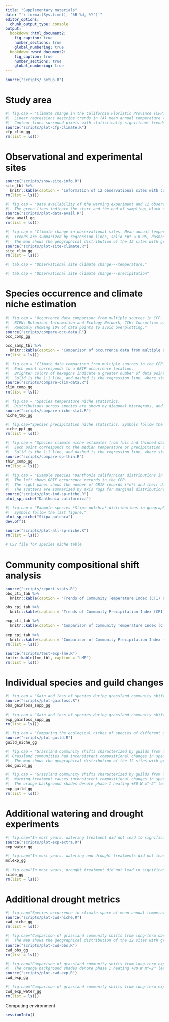 ```yaml
---
title: "Supplementary materials"
date: "`r format(Sys.time(), '%B %d, %Y')`"
editor_options: 
  chunk_output_type: console
output:
  bookdown::html_document2: 
    fig_caption: true
    number_sections: true
    global_numbering: true
  bookdown::word_document2: 
    fig_caption: true
    number_sections: true
    global_numbering: true
---
```


```r
source("scripts/_setup.R")
```

# Study area

```r
#| fig.cap = "Climate change in the California Floristic Province (CFP).
#|  Linear regressions describe trends in (A) mean annual temperature (°C yr^−1^) and (B) total annual precipitation (mm yr^−1^) over the years, from 1980 to 2019, in 30 arc sec (~1 km) resolution, estimated from the CHELSA time series data.
#|  Contour lines surround pixels with statistically significant trends (*t*-test, *p* ≤ 0.05)."
source("scripts/plot-cfp-climate.R")
cfp_clim_gg
rm(list = ls())
```

# Observational and experimental sites

```r
source("scripts/show-site-info.R")
site_tbl %>% 
  knitr::kable(caption = "Information of 12 observational sites with corresponding labels to fig. X.")
rm(list = ls())
```

```r
#| fig.cap = "Data availability of the warming experiment and 12 observational sites.
#|  The green lines indicate the start and the end of sampling; black dots show in which years sampling was conducted."
source("scripts/plot-data-avail.R")
data_avail_gg
rm(list = ls())
```

```r
#| fig.cap = "Climate change in observational sites. Mean annual temperature (°C) and total annual precipitation (mm) are extracted from the CHELSA monthly time series from 1980 to 2019, highlighting the sampling periods in the observational periods.
#|  Trends are summarized by regression lines, solid *p* ≤ 0.05, dashed *p* > 0.05 (*t*-test).
#|  The map shows the geographical distribution of the 12 sites with grassland percent cover (green) from Sentinel-2 10 m land use/land cover time series data."
source("scripts/plot-site-climate.R")
site_clim_gg
rm(list = ls())
```

```r
#| tab.cap = "Observational site climate change---temperature."
```

```r
#| tab.cap = "Observational site climate change---precipitation"
```

# Species occurrence and climate niche estimation

```r
#| fig.cap = "Occurrence data comparison from multiple sources in CFP.
#|  BIEN: Botanical Information and Ecology Network, CCH: Consortium of California Herbaria, GBIF: Global Biodiversity Information Facility, iNat: iNaturalist.
#|  Randomly showing 10% of data points to avoid overplotting."
source("scripts/compare-occ-data.R")
occ_comp_gg
```

```r
occ_samp_tbl %>%
  knitr::kable(caption = "Comparison of occurrence data from multiple sources in the CFP. BIEN: Botanical Information and Ecology Network, CCH: Consortium of California Herbaria, GBIF: Global Biodiversity Information Facility, iNat: iNaturalist.")
rm(list = ls())
```

```r
#| fig.cap = "Climate data comparison from multiple sources in the CFP: CHELSA, PRISM, and TerraClimate.
#|  Each point corresponds to a GBIF occurrence location.
#|  Brighter colors of hexagons indicate a greater number of data points.
#|  Solid is the 1:1 line, and dashed is the regression line, where statistics (correlation coefficient *R* and *p*-value) are reported on the top left."
source("scripts/compare-clim-data.R")
clim_comp_gg
rm(list = ls())
```

```r
#| fig.cap = "Species temperature niche statistics.
#|  Distributions across species are shown by diagonal histograms, and pairwise correlations are visualized by lower-diagonal scatter plots and quantified by upper-diagonal correlation coefficients with *t*-tests (ns: *p* > 0.05, $*$: *p* ≤ 0.05, $**$: *p* ≤ 0.01, $***$: *p* ≤ 0.001)."
source("scripts/compare-niche-stat.R")
niche_tmp_gg
```

```r
#| fig.cap="Species precipitation niche statistics. Symbols follow the previous figure."
niche_ppt_gg
rm(list = ls())
```

```r
#| fig.cap = "Species climate niche estimates from full and thinned datasets.
#|  Each point corresponds to the median temperature or precipitation for a species.
#|  Solid is the 1:1 line, and dashed is the regression line, where statistics (correlation coefficient *R* and *p*-value) are reported on the top left."
source("scripts/compare-sp-thin.R")
thin_comp_gg
rm(list = ls())
```

```r
#| fig.cap = "Example species *Danthonia californica* distributions in geographical space and climate space.
#|  The left shows GBIF occurrence records in the CFP.
#|  The right panel shows the number of GBIF records (*n*) and their distribution in reference to mean annual temperature and precipitation from CHELSA data.
#|  The scatters are summarized by axis rugs for marginal distributions and a Gaussian data ellipse at the 95% confidence interval and a centroid cross (median) for the joint distribution."
source("scripts/plot-ind-sp-niche.R")
plot_sp_niche("Danthonia californica")
```

```r
#| fig.cap = "Example species *Stipa pulchra* distributions in geographical space and climate space.
#|  Symbols follow the last figure."
plot_sp_niche("Stipa pulchra")
dev.off()
```

```r
source("scripts/plot-all-sp-niche.R")
rm(list = ls())
```

```r
# CSV file for species niche table
```

# Community compositional shift analysis

```r
source("scripts/report-stats.R")
obs_cti_tab %>%
  knitr::kable(caption = "Trends of Community Temperature Index (CTI) across observational sites, reporting the linear slope estimate, standard error,  *p*-value, and significance level from *t*-test (ns: *p* > 0.05, $*$: *p* ≤ 0.05, $**$: *p* ≤ 0.01, $***$: *p* ≤ 0.001).")
```

```r
obs_cpi_tab %>%
  knitr::kable(caption = "Trends of Community Precipitation Index (CPI) across observational sites, reporting the linear slope estimate, standard error,  *p*-value, and significance level from *t*-test (ns: *p* > 0.05, $*$: *p* ≤ 0.05, $**$: *p* ≤ 0.01, $***$: *p* ≤ 0.001).")
```

```r
exp_cti_tab %>%
  knitr::kable(caption = "Comparison of Community Temperature Index (CTI) in the Jasper Ridge Global Change Experiment, reporting average CTI in ambient plots and warming plots, their difference, *p*-value, and significance level from non-parametric two-sample Wilcoxon test (ns: *p* > 0.05, $*$: *p* ≤ 0.05, $**$: *p* ≤ 0.01, $***$: *p* ≤ 0.001).")
```

```r
exp_cpi_tab %>%
  knitr::kable(caption = "Comparison of Community Precipitation Index (CPI) in the Jasper Ridge Global Change Experiment, reporting average CPI in ambient plots and warming plots, their difference, *p*-value, and significance level from non-parametric two-sample Wilcoxon test (ns: *p* > 0.05, $*$: *p* ≤ 0.05, $**$: *p* ≤ 0.01, $***$: *p* ≤ 0.001).")
rm(list = ls())
```

```r
source("scripts/test-exp-lme.R")
knitr::kable(lme_tbl, caption = "LME")
rm(list = ls())
```

# Individual species and guild changes

```r
#| fig.cap = "Gain and loss of species during grassland community shifts at observational sites. Ecological niches of species with a significant increase in abundance over time (green circle), with a significant decrease in abundance over time (yellow circle), newly recruited (not present at the site in the first five years, green-filled circle), completely lost (not present at the site in the last five years, yellow-filled circle), and all other species present at each observational site (gray) (*t*-test, *p* ≤ 0.05). The size of circles is proportional to the species' dominance in the community. Names of species newly recruited and completely lost were labeled."
source("scripts/plot-gainloss.R")
obs_gainloss_supp_gg
```

```r
#| fig.cap = "Gain and loss of species during grassland community shifts in experiments. Ecological niches of species with a significant increase in abundance under warming (green circle), with a significant decrease in abundance under warming (yellow circle), and all other species present in each year of Phase III of the Jasper Ridge Global Change Experiment (gray) (non-parametric two-sample Wilcoxon test, *p* ≤ 0.05). The size of circles is proportional to the species' dominance in the community. Names of species significantly increased or decreased in abundance were labeled."
exp_gainloss_supp_gg
rm(list = ls())
```

```r
#| fig.cap = "Comparing the ecological niches of species of different guilds, in terms of (A) orrigin, (B) life history, and (C) functional group. Red Gaussian ellipsees show the 95% confidence interval of the ecological niche of each guild."
source("scripts/plot-guild.R")
guild_niche_gg
```

```r
#| fig.cap = "Grassland community shifts characterized by guilds from long-term observations.
#| Grassland communities had inconsistent compositional changes in species origin (measured by the percentage of natives), life history (measured by the percentage of annuals), and functional group (measured by the percentage of grasses) in 12 long-term observational sites across the California Floristic Province (red trend lines by linear regression, significant slopes by *t*-test, *p* ≤ 0.05).
#|  The map shows the geographical distribution of the 12 sites with grassland percent cover (green) from Sentinel-2 10 m land use/land cover time series data."
obs_guild_gg
```

```r
#| fig.cap = "Grassland community shifts characterized by guilds from long-term experiments.
#|  Warming treatment causes inconsistent compositional changes in species origin (measured by the percentage of natives), life history (measured by the percentage of annuals), and functional group (measured by the percentage of grasses) in the Jasper Ridge Global Change Experiment (72 ambient plots in black, 64 warming plots in red, non-parametric two-sample Wilcoxon test, ns: *p* > 0.05, $*$: *p* ≤ 0.05, $**$: *p* ≤ 0.01, $***$: *p* ≤ 0.001).
#|  The orange background shades denote phase I heating +80 W m^–2^ leading to ~ +1 °C warming in 1999-2002, phase II heating +100 W m^–2^ leading to ~ +1.5 °C warming in 2003-2009, and phase III heating +250 W m^–2^ leading to ~ +2 °C warming in 2010-2014."
exp_guild_gg
rm(list = ls())
```

# Additional watering and drought experiments

```r
#| fig.cap="In most years, watering treatment did not lead to significant community compositional shift measured by CTI (°C) and CPI (mm) in the Jasper Ridge Global Change Experiment (72 ambient plots in black, 64 watering plots in blue, non-parametric two-sample Wilcoxon test, ns: *p* > 0.05, $*$: *p* ≤ 0.05, $**$: *p* ≤ 0.01, $***$: *p* ≤ 0.001)."
source("scripts/plot-exp-extra.R")
exp_water_gg
```

```r
#| fig.cap="In most years, watering and drought treatments did not lead to significant community compositional shift measured by CTI (°C) and CPI (mm) in the McLaughlin Water Experiment (ambient plots in black, watering plots in blue, drought plots in brown, non-parametric two-sample Wilcoxon test, ns: *p* > 0.05, $*$: *p* ≤ 0.05, $**$: *p* ≤ 0.01, $***$: *p* ≤ 0.001)."
mclexp_gg
```

```r
#| fig.cap="In most years, drought treatment did not lead to significant community compositional shift measured by CTI (°C) and CPI (mm) in the Santa Cruz IDE (ambient plots in black, drought plots in brown, non-parametric two-sample Wilcoxon test, ns: *p* > 0.05, $*$: *p* ≤ 0.05, $**$: *p* ≤ 0.01, $***$: *p* ≤ 0.001)."
scide_gg
rm(list = ls())
```

# Additional drought metrics

```r
#| fig.cap="Species occurrence in climate space of mean annual temperature (°C), total annual precipitation (mm), and total annual climate water deficit (mm), retrieved from the TerraClimate data (gray). Each point corresponds to a GBIF occurrence location. We highlight two example species *Danthonia californica* under cool and wet climates (blue) and *Stipa pulchra* under warm and dry climates (red). "
source("scripts/plot-cwd-niche.R")
cwd_niche_gg
rm(list = ls())
```

```r
#| fig.cap="Comparison of grassland community shifts from long-term observations evaluated using precipitation measurements and a drought index (climate water deficit), respectively. Consistent with climate warming and drying, grassland communities shift dominance to warmer (increasing CTI) and drier (decreasing CPI and increasing CDI) species in 12 long-term observational sites across the California Floristic Province (red trend lines by linear regression, significant slopes by *t*-test, *p* ≤ 0.05).
#|  The map shows the geographical distribution of the 12 sites with grassland percent cover (green) from Sentinel-2 10 m land use/land cover time series data."
source("scripts/plot-cwd-obs.R")
cwd_obs_gg
rm(list = ls())
```

```r
#| fig.cap="Comparison of grassland community shifts from long-term experiments evaluated using precipitation measurements and a drought index (climate water deficit), respectively. Warming treatment causes communities to shift dominance to warmer (CTI, °C) and drier (CPI, mm and CDI, mm) species in the Jasper Ridge Global Change Experiment (72 ambient plots in black, 64 warming plots in red, non-parametric two-sample Wilcoxon test, ns: *p* > 0.05, $*$: *p* ≤ 0.05, $**$: *p* ≤ 0.01, $***$: *p* ≤ 0.001).
#|  The orange background shades denote phase I heating +80 W m^–2^ leading to ~ +1 °C warming in 1999-2002, phase II heating +100 W m^–2^ leading to ~ +1.5 °C warming in 2003-2009, and phase III heating +250 W m^–2^ leading to ~ +2 °C warming in 2010-2014."
source("scripts/plot-cwd-exp.R")
cwd_exp_gg
```

```r
#| fig.cap="Comparison of grassland community shifts from long-term experiments evaluated using precipitation measurements and a drought index (climate water deficit), respectively. Watering treatment did not lead to significant community compositional shift in most years measured by CTI (°C), CPI (mm), or CDI (mm) in the Jasper Ridge Global Change Experiment (72 ambient plots in black, 64 watering plots in blue, non-parametric two-sample Wilcoxon test, ns: *p* > 0.05, $*$: *p* ≤ 0.05, $**$: *p* ≤ 0.01, $***$: *p* ≤ 0.001)."
cwd_exp_water_gg
rm(list = ls())
```

Computing environment

```r
sessionInfo()
```
